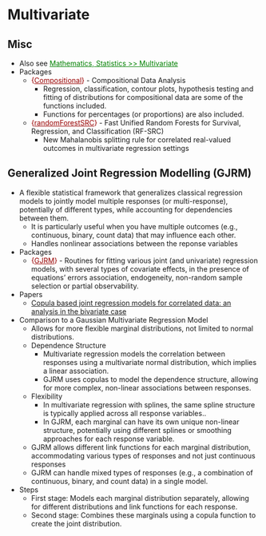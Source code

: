 # Multivariate {#sec-reg-multivar .unnumbered}

## Misc {#sec-reg-multivar-misc .unnumbered}

-   Also see [Mathematics, Statistics \>\> Multivariate](mathematics-statistics.qmd#sec-math-statc-desc-multiv){style="color: green"}
-   Packages
    -   [{]{style="color: #990000"}[Compositional](https://cran.r-project.org/web/packages/Compositional/index.html){style="color: #990000"}[}]{style="color: #990000"} - Compositional Data Analysis
        -   Regression, classification, contour plots, hypothesis testing and fitting of distributions for compositional data are some of the functions included.
        -   Functions for percentages (or proportions) are also included.
    -   [{]{style="color: #990000"}[randomForestSRC](https://www.randomforestsrc.org/){style="color: #990000"}[}]{style="color: #990000"} - Fast Unified Random Forests for Survival, Regression, and Classification (RF-SRC)
        -   New Mahalanobis splitting rule for correlated real-valued outcomes in multivariate regression settings

## Generalized Joint Regression Modelling (GJRM) {#sec-reg-multivar-gjrm .unnumbered}

-   A flexible statistical framework that generalizes classical regression models to jointly model multiple responses (or multi-response), potentially of different types, while accounting for dependencies between them.
    -   It is particularly useful when you have multiple outcomes (e.g., continuous, binary, count data) that may influence each other.
    -   Handles nonlinear associations between the reponse variables
-   Packages
    -   [{]{style="color: #990000"}[GJRM](https://cran.r-project.org/web/packages/GJRM/index.html){style="color: #990000"}[}]{style="color: #990000"} - Routines for fitting various joint (and univariate) regression models, with several types of covariate effects, in the presence of equations' errors association, endogeneity, non-random sample selection or partial observability.
-   Papers
    -   [Copula based joint regression models for correlated data: an analysis in the bivariate case](https://arxiv.org/abs/2410.11892)
-   Comparison to a Gaussian Multivariate Regression Model
    -   Allows for more flexible marginal distributions, not limited to normal distributions.
    -   Dependence Structure
        -   Multivariate regression models the correlation between responses using a multivariate normal distribution, which implies a linear association.
        -   GJRM uses copulas to model the dependence structure, allowing for more complex, non-linear associations between responses.
    -   Flexibility
        -   In multivariate regression with splines, the same spline structure is typically applied across all response variables..
        -   In GJRM, each marginal can have its own unique non-linear structure, potentially using different splines or smoothing approaches for each response variable.
    -   GJRM allows different link functions for each marginal distribution, accommodating various types of responses and not just continuous responses
    -   GJRM can handle mixed types of responses (e.g., a combination of continuous, binary, and count data) in a single model.
-   Steps
    -   First stage: Models each marginal distribution separately, allowing for different distributions and link functions for each response.
    -   Second stage: Combines these marginals using a copula function to create the joint distribution.
